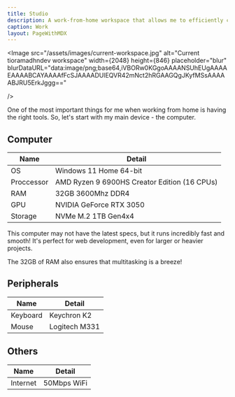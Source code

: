 ```yaml
---
title: Studio
description: A work-from-home workspace that allows me to efficiently complete most tasks.
caption: Work
layout: PageWithMDX
---
```



<Image
  src="/assets/images/current-workspace.jpg"
  alt="Current tioramadhndev workspace"
  width={2048}
  height={846}
  placeholder="blur"
  blurDataURL="data:image/png;base64,iVBORw0KGgoAAAANSUhEUgAAAAEAAAABCAYAAAAfFcSJAAAADUlEQVR42mNct2hRGAAGQgJKyfMSsAAAAABJRU5ErkJggg=="

/>

One of the most important things for me when working from home is having the right tools. So, let's start with my main device - the computer.

## Computer

| Name       | Detail                                       |
| ---------- | -------------------------------------------- |
| OS         | Windows 11 Home 64-bit                       |
| Proccessor | AMD Ryzen 9 6900HS Creator Edition (16 CPUs) |
| RAM        | 32GB 3600Mhz DDR4                            |
| GPU        | NVIDIA GeForce RTX 3050                      |
| Storage    | NVMe M.2 1TB Gen4x4                          |

This computer may not have the latest specs, but it runs incredibly fast and smooth! It's perfect for web development, even for larger or heavier projects.

The 32GB of RAM also ensures that multitasking is a breeze!

## Peripherals

| Name     | Detail        |
| -------- | ------------- |
| Keyboard | Keychron K2   |
| Mouse    | Logitech M331 |

## Others

| Name     | Detail      |
| -------- | ----------- |
| Internet | 50Mbps WiFi |
